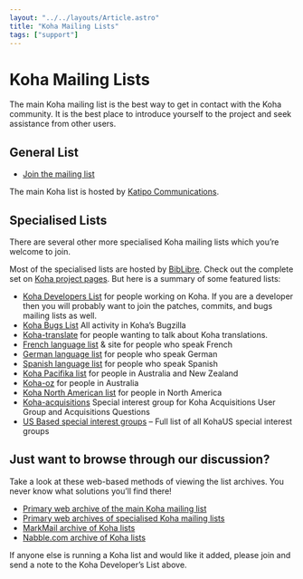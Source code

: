 ```yaml
---
layout: "../../layouts/Article.astro"
title: "Koha Mailing Lists"
tags: ["support"]
---
```


# Koha Mailing Lists

The main Koha mailing list is the best way to get in contact with the Koha community. It is the best place to introduce yourself to the project and seek assistance from other users.

## General List
- [Join the mailing list](http://lists.katipo.co.nz/mailman/listinfo/koha)

The main Koha list is hosted by [Katipo Communications](http://www.katipo.co.nz).

## Specialised Lists

There are several other more specialised Koha mailing lists which you’re welcome to join.

Most of the specialised lists are hosted by [BibLibre](http://biblibre.com/). Check out the complete set on [Koha project pages](http://lists.koha-community.org/cgi-bin/mailman/listinfo). But here is a summary of some featured lists:

- [Koha Developers List](http://lists.koha-community.org/cgi-bin/mailman/listinfo/koha-devel) for people working on Koha. If you are a developer then you will probably want to join the patches, commits, and bugs mailing lists as well.
- [Koha Bugs List](http://lists.koha-community.org/cgi-bin/mailman/listinfo/koha-bugs) All activity in Koha’s Bugzilla
- [Koha-translate](http://lists.koha-community.org/cgi-bin/mailman/listinfo/koha-translate) for people wanting to talk about Koha translations.
- [French language list](http://koha-fr.org/liste-koha-infos/) & site for people who speak French
- [German language list](https://lists.koha-community.org/cgi-bin/mailman/listinfo/koha-de) for people who speak German
- [Spanish language list](https://lists.koha-community.org/cgi-bin/mailman/listinfo/koha-es) for people who speak Spanish
- [Koha Pacifika list](http://list.sopac.org.fj/mailman/listinfo/kohapasifika) for people in Australia and New Zealand
- [Koha-oz](https://lists.koha-community.org/cgi-bin/mailman/listinfo/koha-oz) for people in Australia
- [Koha North American list](http://lists.bywatersolutions.com/mailman/listinfo/kohana) for people in North America
- [Koha-acquisitions](https://groups.google.com/a/koha-us.org/forum/#!forum/acquisitions-sig) Special interest group for Koha Acquisitions User Group and Acquisitions Questions
- [US Based special interest groups](https://koha-us.org/special-interest-groups/) – Full list of all KohaUS special interest groups

## Just want to browse through our discussion?

Take a look at these web-based methods of viewing the list archives. You never know what solutions you’ll find there!

- [Primary web archive of the main Koha mailing list](http://lists.katipo.co.nz/public/koha/)
- [Primary web archives of specialised Koha mailing lists](http://lists.koha-community.org/cgi-bin/mailman/listinfo)
- [MarkMail archive of Koha lists](https://koha.markmail.org/)
- [Nabble.com archive of Koha lists](http://koha.1045719.n5.nabble.com/)

If anyone else is running a Koha list and would like it added, please join and send a note to the Koha Developer’s List above.

